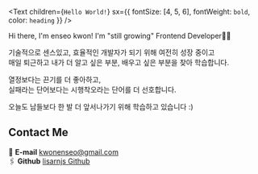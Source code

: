 <Text
  children={`Hello World!`}
  sx={{ fontSize: [4, 5, 6], fontWeight: `bold`, color: `heading` }}
/>

Hi there, I'm enseo kwon!
I'm "still growing" Frontend Developer🙌🏻

기술적으로 센스있고, 효율적인 개발자가 되기 위해 여전히 성장 중이고  
매일 퇴근하고 내가 더 알고 싶은 부분, 배우고 싶은 부분을 찾아 학습합니다.

열정보다는 끈기를 더 좋아하고,  
실패라는 단어보다는 시행착오라는 단어를 더 선호합니다.

오늘도 남들보다 한 발 더 앞서나가기 위해 학습하고 있습니다 :)

## Contact Me

📧 **E-mail** kwonenseo@gmail.com  
🖇️ **Github** [lisarnjs Github](https://github.com/lisarnjs)
